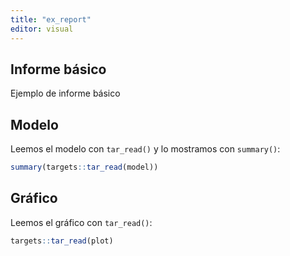 ```yaml
---
title: "ex_report"
editor: visual
---
```


## Informe básico

Ejemplo de informe básico

## Modelo

Leemos el modelo con `tar_read()` y lo mostramos con `summary()`:

```r
summary(targets::tar_read(model))
```

## Gráfico

Leemos el gráfico con `tar_read()`:

```r
targets::tar_read(plot)
```

